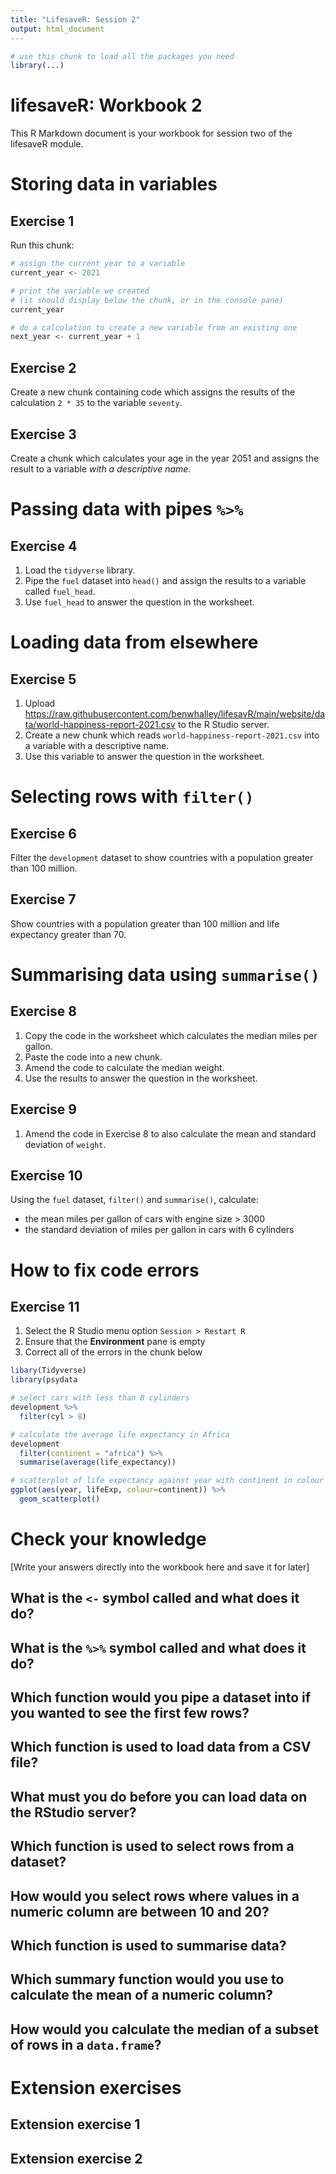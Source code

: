 ```yaml
---
title: "LifesaveR: Session 2"
output: html_document
---
```



```r
# use this chunk to load all the packages you need
library(...)
```


# lifesaveR: Workbook 2

This R Markdown document is your workbook for session two of the lifesaveR module.


# Storing data in variables

## Exercise 1

Run this chunk:

```r
# assign the current year to a variable
current_year <- 2021

# print the variable we created
# (it should display below the chunk, or in the console pane)
current_year

# do a calculation to create a new variable from an existing one
next_year <- current_year + 1
```

## Exercise 2

Create a new chunk containing code which assigns the results of the calculation `2 * 35` to the variable `seventy`.

## Exercise 3

Create a chunk which calculates your age in the year 2051 and assigns the result to a variable _with a descriptive name_.



# Passing data with pipes `%>%`

## Exercise 4

1. Load the `tidyverse` library.
1. Pipe the `fuel` dataset into `head()` and assign the results to a variable called `fuel_head`.
1. Use `fuel_head` to answer the question in the worksheet.



# Loading data from elsewhere

## Exercise 5

1. Upload
[https://raw.githubusercontent.com/benwhalley/lifesavR/main/website/data/world-happiness-report-2021.csv](https://raw.githubusercontent.com/benwhalley/lifesavR/main/website/data/world-happiness-report-2021.csv) to the R Studio server.
1. Create a new chunk which reads `world-happiness-report-2021.csv` into a variable with a descriptive name.
1. Use this variable to answer the question in the worksheet.



# Selecting rows with `filter()`

## Exercise 6

Filter the `development` dataset to show countries with a population greater than 100 million.

## Exercise 7

Show countries with a population greater than 100 million and life expectancy greater than 70.



# Summarising data using `summarise()`

## Exercise 8

1. Copy the code in the worksheet which calculates the median miles per gallon.
1. Paste the code into a new chunk.
1. Amend the code to calculate the median weight.
1. Use the results to answer the question in the worksheet.

## Exercise 9

1. Amend the code in Exercise 8 to also calculate the mean and standard deviation of `weight`.

## Exercise 10

Using the `fuel` dataset, `filter()` and `summarise()`, calculate:

- the mean miles per gallon of cars with engine size > 3000
- the standard deviation of miles per gallon in cars with 6 cylinders



# How to fix code errors

## Exercise 11

1. Select the R Studio menu option `Session > Restart R`
1. Ensure that the **Environment** pane is empty
1. Correct all of the errors in the chunk below

```r
libary(Tidyverse)
library(psydata

# select cars with less than 8 cylinders
development %>%
  filter(cyl > 8)

# calculate the average life expectancy in Africa
development
  filter(continent = "africa") %>%
  summarise(average(life_expectancy))

# scatterplot of life expectancy against year with continent in colour
ggplot(aes(year, lifeExp, colour=continent)) %>%
  geom_scatterplot()
```



# Check your knowledge

[Write your answers directly into the workbook here and save it for later]

## What is the `<-` symbol called and what does it do?

## What is the `%>%` symbol called and what does it do?

## Which function would you pipe a dataset into if you wanted to see the first few rows?

## Which function is used to load data from a CSV file?

## What must you do before you can load data on the RStudio server?

## Which function is used to select rows from a dataset?

## How would you select rows where values in a numeric column are between 10 and 20?

## Which function is used to summarise data?

## Which summary function would you use to calculate the mean of a numeric column?

## How would you calculate the median of a subset of rows in a `data.frame`?

# Extension exercises

## Extension exercise 1

## Extension exercise 2
